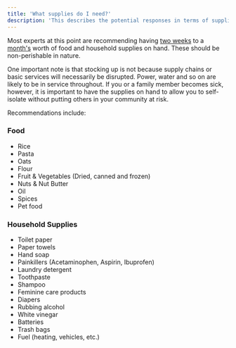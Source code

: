 ```yaml
---
title: 'What supplies do I need?'
description: 'This describes the potential responses in terms of supplies to COVID-19'
---
```


Most experts at this point are recommending having [two weeks](https://www.ready.gov/pandemic) to a [month's](https://www.nytimes.com/article/prepare-for-coronavirus.html?auth=login-email&login=email#link-62bb1371) worth of food and household supplies on hand. These should be non-perishable in nature. 

One important note is that stocking up is not because supply chains or basic services will necessarily be disrupted. Power, water and so on are likely to be in service throughout. If you or a family member becomes sick, however, it is important to have the supplies on hand to allow you to self-isolate without putting others in your community at risk. 

Recommendations include: 

### Food
* Rice
* Pasta
* Oats
* Flour
* Fruit & Vegetables (Dried, canned and frozen)
* Nuts & Nut Butter
* Oil
* Spices
* Pet food

### Household Supplies
* Toilet paper
* Paper towels
* Hand soap
* Painkillers (Acetaminophen, Aspirin, Ibuprofen)
* Laundry detergent
* Toothpaste
* Shampoo
* Feminine care products
* Diapers
* Rubbing alcohol
* White vinegar
* Batteries
* Trash bags
* Fuel (heating, vehicles, etc.)

